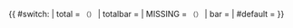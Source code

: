 {{ #switch: {{{arg|}}}
| total = <small>（{{MISSING|data=WikiProject:传统百科全书条目/中国土木建筑百科辞典/data.json|arg=total|total|redlinks}}）</small>
| totalbar = {{MISSING|data=WikiProject:传统百科全书条目/中国土木建筑百科辞典/data.json|arg=totalbar|total|redlinks}}
| MISSING = <small>（{{MISSING|data=WikiProject:传统百科全书条目/中国土木建筑百科辞典/data.json|arg=MISSING|{{{1|}}}|total|redlinks}}）</small>
| bar = {{MISSING|data=WikiProject:传统百科全书条目/中国土木建筑百科辞典/data.json|arg=bar|{{{1|}}}|total|redlinks}}
| #default = 
}}